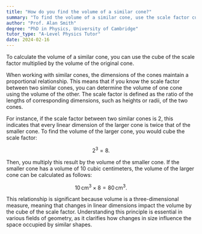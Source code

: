 ```yaml
---
title: "How do you find the volume of a similar cone?"
summary: "To find the volume of a similar cone, use the scale factor cubed times the volume of the original cone."
author: "Prof. Alan Smith"
degree: "PhD in Physics, University of Cambridge"
tutor_type: "A-Level Physics Tutor"
date: 2024-02-16
---
```


To calculate the volume of a similar cone, you can use the cube of the scale factor multiplied by the volume of the original cone.

When working with similar cones, the dimensions of the cones maintain a proportional relationship. This means that if you know the scale factor between two similar cones, you can determine the volume of one cone using the volume of the other. The scale factor is defined as the ratio of the lengths of corresponding dimensions, such as heights or radii, of the two cones.

For instance, if the scale factor between two similar cones is $2$, this indicates that every linear dimension of the larger cone is twice that of the smaller cone. To find the volume of the larger cone, you would cube the scale factor: 

$$
2^3 = 8.
$$ 

Then, you multiply this result by the volume of the smaller cone. If the smaller cone has a volume of $10$ cubic centimeters, the volume of the larger cone can be calculated as follows:

$$
10 \, \text{cm}^3 \times 8 = 80 \, \text{cm}^3.
$$ 

This relationship is significant because volume is a three-dimensional measure, meaning that changes in linear dimensions impact the volume by the cube of the scale factor. Understanding this principle is essential in various fields of geometry, as it clarifies how changes in size influence the space occupied by similar shapes.
    